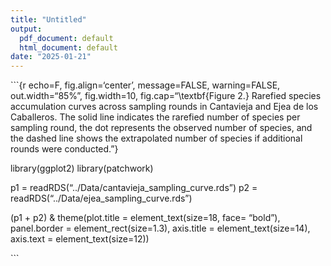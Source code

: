 ```yaml
---
title: "Untitled"
output:
  pdf_document: default
  html_document: default
date: "2025-01-21"
---
```


```{r echo=F, fig.align='center', message=FALSE, warning=FALSE, out.width="85%", fig.width=10, fig.cap="\\textbf{Figure 2.} Rarefied species accumulation curves across sampling rounds in Cantavieja and Ejea de los Caballeros. The solid line indicates the rarefied number of species per sampling round, the dot represents the observed number of species, and the dashed line shows the extrapolated number of species if additional rounds were conducted."}

library(ggplot2)
library(patchwork)


p1 = readRDS("../Data/cantavieja_sampling_curve.rds")
p2 = readRDS("../Data/ejea_sampling_curve.rds")


(p1 + p2) & theme(plot.title = element_text(size=18, face= "bold"), panel.border = element_rect(size=1.3),
  axis.title = element_text(size=14),
                axis.text = element_text(size=12))

```
